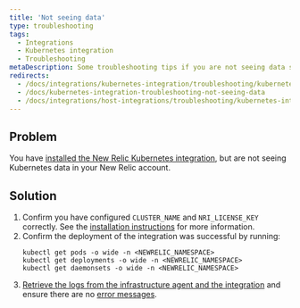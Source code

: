 ```yaml
---
title: 'Not seeing data'
type: troubleshooting
tags:
  - Integrations
  - Kubernetes integration
  - Troubleshooting
metaDescription: Some troubleshooting tips if you are not seeing data show up for your New Relic Kubernetes integration.
redirects:
  - /docs/integrations/kubernetes-integration/troubleshooting/kubernetes-integration-troubleshooting-not-seeing-data
  - /docs/kubernetes-integration-troubleshooting-not-seeing-data
  - /docs/integrations/host-integrations/troubleshooting/kubernetes-integration-troubleshooting-not-seeing-data
---
```


## Problem

You have [installed the New Relic Kubernetes integration](/docs/kubernetes-monitoring-integration#install), but are not seeing Kubernetes data in your New Relic account.

## Solution

1. Confirm you have configured `CLUSTER_NAME` and `NRI_LICENSE_KEY` correctly. See the [installation instructions](/docs/integrations/host-integrations/host-integrations-list/kubernetes-monitoring-integration#install) for more information.
2. Confirm the deployment of the integration was successful by running:
   ```
   kubectl get pods -o wide -n <NEWRELIC_NAMESPACE>
   kubectl get deployments -o wide -n <NEWRELIC_NAMESPACE>
   kubectl get daemonsets -o wide -n <NEWRELIC_NAMESPACE>
   ```
3. [Retrieve the logs from the infrastructure agent and the integration](/docs/integrations/kubernetes-integration/troubleshooting/get-logs-version) and ensure there are no [error messages](/docs/integrations/host-integrations/troubleshooting/kubernetes-integration-troubleshooting-error-messages).
